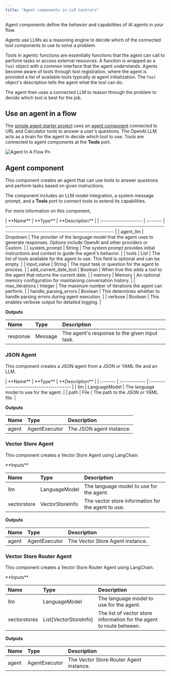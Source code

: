 ```yaml
---
title: "Agent components in LLM Controls"
---
```


Agent components define the behavior and capabilities of AI agents in your flow.

Agents use LLMs as a reasoning engine to decide which of the connected tool components to use to solve a problem.

Tools in agentic functions are essentially functions that the agent can call to perform tasks or access external resources. A function is wrapped as a `Tool` object with a common interface that the agent understands. Agents become aware of tools through tool registration, where the agent is provided a list of available tools typically at agent initialization. The `Tool` object's description tells the agent what the tool can do.

The agent then uses a connected LLM to reason through the problem to decide which tool is best for the job.

## **Use an agent in a flow**[**​**](https://docs.langflow.org/components-agents#use-an-agent-in-a-flow)

The [simple agent starter project](/Templates/Simpleagent) uses an [agent component](https://docs.llmcontrols.ai/Components/Agents#agent-component%E2%80%8B) connected to URL and Calculator tools to answer a user's questions. The OpenAI LLM acts as a brain for the agent to decide which tool to use. Tools are connected to agent components at the **Tools** port.

![Agent In A Flow Pn](/images/agent_in_a_flow.png)

## **Agent component**[**​**](https://docs.langflow.org/components-agents#agent-component)

This component creates an agent that can use tools to answer questions and perform tasks based on given instructions.

The component includes an LLM model integration, a system message prompt, and a **Tools** port to connect tools to extend its capabilities.

For more information on this component,

<Accordion title="Parameters">
  | **Name**              | **Type** | **Description**                                                                                                                     |
  | :-------------------- | :------- | :---------------------------------------------------------------------------------------------------------------------------------- |
  | agent_llm             | Dropdown | The provider of the language model that the agent uses to generate responses. Options include OpenAI and other providers or Custom. |
  | system_prompt         | String   | The system prompt provides initial instructions and context to guide the agent's behavior.                                          |
  | tools                 | List     | The list of tools available for the agent to use. This field is optional and can be empty.                                          |
  | input_value           | String   | The input task or question for the agent to process.                                                                                |
  | add_current_date_tool | Boolean  | When true this adds a tool to the agent that returns the current date.                                                              |
  | memory                | Memory   | An optional memory configuration for maintaining conversation history.                                                              |
  | max_iterations        | Integer  | The maximum number of iterations the agent can perform.                                                                             |
  | handle_parsing_errors | Boolean  | This determines whether to handle parsing errors during agent execution.                                                            |
  | verbose               | Boolean  | This enables verbose output for detailed logging.                                                                                   |

  **Outputs**

  | **Name** | **Type** | **Description**                               |
  | :------- | :------- | :-------------------------------------------- |
  | response | Message  | The agent's response to the given input task. |
</Accordion>

### **JSON Agent**[**​**](https://docs.langflow.org/components-agents#json-agent)

This component creates a JSON agent from a JSON or YAML file and an LLM.

<Accordion title="Parameters">
  | **Name** | **Type**      | **Description**                          |
  | :------- | :------------ | :--------------------------------------- |
  | llm      | LanguageModel | The language model to use for the agent. |
  | path     | File          | The path to the JSON or YAML file.       |

  **Outputs**

  | **Name** | **Type**      | **Description**          |
  | :------- | :------------ | :----------------------- |
  | agent    | AgentExecutor | The JSON agent instance. |
</Accordion>

### **Vector Store Agent**[**​**](https://docs.langflow.org/components-agents#vector-store-agent)

This component creates a Vector Store Agent using LangChain.

<Accordion title="Parameters">
  **Inputs**

  | **Name**    | **Type**        | **Description**                                    |
  | :---------- | :-------------- | :------------------------------------------------- |
  | llm         | LanguageModel   | The language model to use for the agent.           |
  | vectorstore | VectorStoreInfo | The vector store information for the agent to use. |

  **Outputs**

  | **Name** | **Type**      | **Description**                  |
  | :------- | :------------ | :------------------------------- |
  | agent    | AgentExecutor | The Vector Store Agent instance. |
</Accordion>

### **Vector Store Router Agent**[**​**](https://docs.langflow.org/components-agents#vector-store-router-agent)

This component creates a Vector Store Router Agent using LangChain.

<Accordion title="Parameters">
  **Inputs**

  | **Name**     | **Type**              | **Description**                                                      |
  | :----------- | :-------------------- | :------------------------------------------------------------------- |
  | llm          | LanguageModel         | The language model to use for the agent.                             |
  | vectorstores | List[VectorStoreInfo] | The list of vector store information for the agent to route between. |

  **Outputs**

  | **Name** | **Type**      | **Description**                         |
  | :------- | :------------ | :-------------------------------------- |
  | agent    | AgentExecutor | The Vector Store Router Agent instance. |
</Accordion>